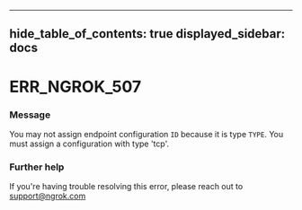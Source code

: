 

---
hide_table_of_contents: true
displayed_sidebar: docs
---


# ERR_NGROK_507

### Message
You may not assign endpoint configuration `ID` because it is type `TYPE`. You must assign a configuration with type 'tcp'.

<ErrorDetails error="err_ngrok_507" />



### Further help
If you're having trouble resolving this error, please reach out to [support@ngrok.com](mailto:support@ngrok.com?subject=Help%20with%20ERR_NGROK_507)


